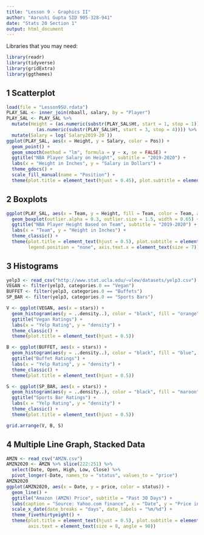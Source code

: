 ```yaml
---
title: "Lesson 9 - Graphics II"
author: "Aarushi Gupta SID 905-328-941"
date: "Stats 20 Section 1"
output: html_document
---
```


Libraries that you may need:

```r
library(readr)
library(tidyverse)
library(gridExtra)
library(ggthemes)
```

## 1 Scatterplot

```r
load(file = "Lesson9SU.rdata")
PLAY_SAL <- inner_join(nbaall, salary, by = "Player")
PLAY_SAL <- PLAY_SAL %>% 
  mutate(Height = (as.numeric(substr(PLAY_SAL$Ht, start = 1, stop = 1)) * 12) + 
           (as.numeric(substr(PLAY_SAL$Ht, start = 3, stop = 4)))) %>% 
  mutate(Salary = log(`Salary2019-20`))
ggplot(PLAY_SAL, aes(x = Height, y = Salary, color = Pos)) + 
  geom_point() + 
  geom_smooth(method = "lm", formula = y ~ x, se = FALSE) + 
  ggtitle("NBA Player Salary on Height", subtitle = "2019-2020") +
  labs(x = "Height in Inches", y = "Salary in Dollars") + 
  theme_gdocs() + 
  scale_fill_manual(name = "Position") + 
  theme(plot.title = element_text(hjust = 0.45), plot.subtitle = element_text(hjust = 0.45))
```


## 2 Boxplots

```r
ggplot(PLAY_SAL, aes(x = Team, y = Height, fill = Team, color = Team, alpha = 0.2)) + 
  geom_boxplot(outlier.alpha = 0.3, outlier.size = 1.5, width = 0.65) + 
  ggtitle("NBA Player Height Based on Team", subtitle = "2019-2020") +
  labs(x = "Team", y = "Height in Inches") +
  theme_classic() + 
  theme(plot.title = element_text(hjust = 0.5), plot.subtitle = element_text(hjust = 0.5), 
        legend.position = "none", axis.text.x = element_text(size = 7)) 
```

## 3 Histograms

```r
yelp3 <- read_csv("http://www.stat.ucla.edu/~vlew/datasets/yelp3.csv")
VEGAN <- filter(yelp3, categories.0 == "Vegan")
BUFFET <- filter(yelp3, categories.0 == "Buffets")
SP_BAR <- filter(yelp3, categories.0 == "Sports Bars")

V <- ggplot(VEGAN, aes(x = stars)) + 
  geom_histogram(aes(y = ..density..), color = "black", fill = "orange", breaks = seq(1, 5, 0.5)) +
  ggtitle("Vegan Ratings") + 
  labs(x = "Yelp Rating", y = "density") + 
  theme_classic() + 
  theme(plot.title = element_text(hjust = 0.5))

B <- ggplot(BUFFET, aes(x = stars)) + 
  geom_histogram(aes(y = ..density..), color = "black", fill = "blue", breaks = seq(1, 5, 0.5)) +
  ggtitle("Buffet Ratings") + 
  labs(x = "Yelp Rating", y = "density") + 
  theme_classic() + 
  theme(plot.title = element_text(hjust = 0.5))

S <- ggplot(SP_BAR, aes(x = stars)) + 
  geom_histogram(aes(y = ..density..), color = "black", fill = "maroon", breaks = seq(1, 5, 0.5)) +
  ggtitle("Sports Bar Ratings") + 
  labs(x = "Yelp Rating", y = "density") + 
  theme_classic() +
  theme(plot.title = element_text(hjust = 0.5))

grid.arrange(V, B, S)
```

## 4 Multiple Line Graph, Stacked Data

```r
AMZN <- read_csv("AMZN.csv")
AMZN2020 <- AMZN %>% slice(222:251) %>% 
  select(Date, Open, High, Low, Close) %>%
  pivot_longer(-Date, names_to = "status", values_to = "price")
AMZN2020
ggplot(AMZN2020, aes(x = Date, y = price, color = status)) + 
  geom_line() +
  ggtitle("Amazon (AMZN) Price", subtitle = "Past 30 Days") + 
  labs(caption = "Source: Yahoo.com finance", x = "Date", y = "Price in Dollars") +
  scale_x_date(date_breaks = "days", date_labels = "%m/%d") +
  theme_fivethirtyeight() + 
  theme(plot.title = element_text(hjust = 0.5), plot.subtitle = element_text(hjust = 0.5), 
        axis.text = element_text(size = 8, angle = 90))
```

